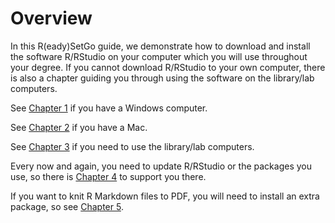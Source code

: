 # Overview {.unnumbered}

In this R(eady)SetGo guide, we demonstrate how to download and install the software R/RStudio on your computer which you will use throughout your degree. If you cannot download R/RStudio to your own computer, there is also a chapter guiding you through using the software on the library/lab computers. 

See [Chapter 1](#sec-installing-r-windows) if you have a Windows computer. 

See [Chapter 2](#sec-installing-r-mac) if you have a Mac. 

See [Chapter 3](#sec-library-computer) if you need to use the library/lab computers. 

Every now and again, you need to update R/RStudio or the packages you use, so there is [Chapter 4](#sec-updating-r) to support you there. 

If you want to knit R Markdown files to PDF, you will need to install an extra package, so see [Chapter 5](#sec-install-tinytex). 


